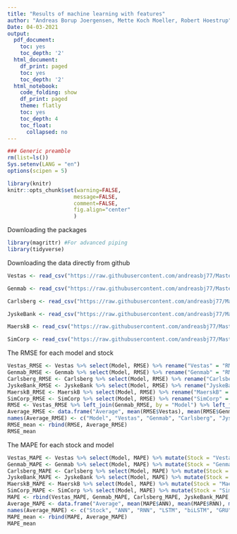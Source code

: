 ```yaml
---
title: "Results of machine learning with features"
author: "Andreas Borup Joergensen, Mette Koch Moeller, Robert Hoestrup"
Date: 04-03-2021
output:
  pdf_document:
    toc: yes
    toc_depth: '2'
  html_document:
    df_print: paged
    toc: yes
    toc_depth: '2'
  html_notebook:
    code_folding: show
    df_print: paged
    theme: flatly
    toc: yes
    toc_depth: 4
    toc_float:
      collapsed: no
---
```


```r
### Generic preamble
rm(list=ls())
Sys.setenv(LANG = "en")
options(scipen = 5)

library(knitr)
knitr::opts_chunk$set(warning=FALSE,
                     message=FALSE,
                     comment=FALSE, 
                     fig.align="center"
                     )
```

Downloading the packages
```r
library(magrittr) #For advanced piping
library(tidyverse)
```


Downloading the data directly from github
```r
Vestas <- read_csv("https://raw.githubusercontent.com/andreasbj77/Master-thesis/main/Models/Vestas/Results_Vestas") %>% select(Model, RMSE, MAPE)

Genmab <- read_csv("https://raw.githubusercontent.com/andreasbj77/Master-thesis/main/Models/Genmab/Results_Genmab") %>% select(Model, RMSE, MAPE)

Carlsberg <- read_csv("https://raw.githubusercontent.com/andreasbj77/Master-thesis/main/Models/Carlsberg/Results_Carlsberg") %>% select(Model, RMSE, MAPE)

JyskeBank <- read_csv("https://raw.githubusercontent.com/andreasbj77/Master-thesis/main/Models/JyskeBank/Results_JyskeBank") %>% select(Model, RMSE, MAPE)

MaerskB <- read_csv("https://raw.githubusercontent.com/andreasbj77/Master-thesis/main/Models/MaerskB/Results_MaerskB") %>% select(Model, RMSE, MAPE)

SimCorp <- read_csv("https://raw.githubusercontent.com/andreasbj77/Master-thesis/main/Models/SimCorp/Results_SimCorp") %>% select(Model, RMSE, MAPE)
```

The RMSE for each model and stock
```r
Vestas_RMSE <- Vestas %>% select(Model, RMSE) %>% rename("Vestas" = "RMSE")
Genmab_RMSE <- Genmab %>% select(Model, RMSE) %>% rename("Genmab" = "RMSE")
Carlsberg_RMSE <- Carlsberg %>% select(Model, RMSE) %>% rename("Carlsberg" = "RMSE")
JyskeBank_RMSE <- JyskeBank %>% select(Model, RMSE) %>% rename("JyskeBank" = "RMSE")
MaerskB_RMSE <- MaerskB %>% select(Model, RMSE) %>% rename("MaerskB" = "RMSE")
SimCorp_RMSE <- SimCorp %>% select(Model, RMSE) %>% rename("SimCorp" = "RMSE")
RMSE <- Vestas_RMSE %>% left_join(Genmab_RMSE, by = "Model") %>% left_join(Carlsberg_RMSE, by = "Model") %>% left_join(JyskeBank_RMSE, by = "Model") %>% left_join(MaerskB_RMSE, by = "Model") %>% left_join(SimCorp_RMSE, by = "Model")
Average_RMSE <- data.frame("Average", mean(RMSE$Vestas), mean(RMSE$Genmab), mean(RMSE$Carlsberg), mean(RMSE$JyskeBank), mean(RMSE$MaerskB), mean(RMSE$SimCorp))
names(Average_RMSE) <- c("Model", "Vestas", "Genmab", "Carlsberg", "JyskeBank", "MaerskB", "SimCorp")
RMSE_mean <- rbind(RMSE, Average_RMSE)
RMSE_mean
```

The MAPE for each stock and model 
```r
Vestas_MAPE <- Vestas %>% select(Model, MAPE) %>% mutate(Stock = "Vestas") %>% pivot_wider(names_from = Model, values_from = MAPE)
Genmab_MAPE <- Genmab %>% select(Model, MAPE) %>% mutate(Stock = "Genmab") %>% pivot_wider(names_from = Model, values_from = MAPE)
Carlsberg_MAPE <- Carlsberg %>% select(Model, MAPE) %>% mutate(Stock = "Carlsberg") %>% pivot_wider(names_from = Model, values_from = MAPE)
JyskeBank_MAPE <- JyskeBank %>% select(Model, MAPE) %>% mutate(Stock = "JyskeBank") %>% pivot_wider(names_from = Model, values_from = MAPE)
MaerskB_MAPE <- MaerskB %>% select(Model, MAPE) %>% mutate(Stock = "MaerskB") %>% pivot_wider(names_from = Model, values_from = MAPE)
SimCorp_MAPE <- SimCorp %>% select(Model, MAPE) %>% mutate(Stock = "SimCorp") %>% pivot_wider(names_from = Model, values_from = MAPE)
MAPE <- rbind(Vestas_MAPE, Genmab_MAPE, Carlsberg_MAPE, JyskeBank_MAPE, MaerskB_MAPE, SimCorp_MAPE)
Average_MAPE <- data.frame("Average", mean(MAPE$ANN), mean(MAPE$RNN), mean(MAPE$LSTM), mean(MAPE$biLSTM), mean(MAPE$GRU), mean(MAPE$biGRU))
names(Average_MAPE) <- c("Stock", "ANN", "RNN", "LSTM", "biLSTM", "GRU", "biGRU")
MAPE_mean <- rbind(MAPE, Average_MAPE)
MAPE_mean
```


